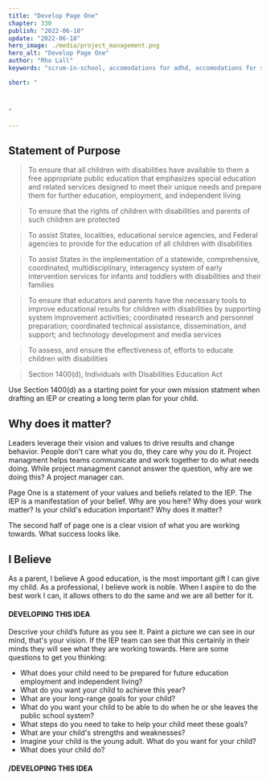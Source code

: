 ```yaml
---
title: "Develop Page One"
chapter: 330
publish: "2022-06-18"
update: "2022-06-18"
hero_image: ./media/project_management.png 
hero_alt: "Develop Page One"
author: "Rho Lall"
keywords: "scrum-in-school, accomodations for adhd, accomodations for students with adhd, accommodations for adhd elementary students"

short: "



"

---
```

## Statement of Purpose

>To ensure that all children with disabilities have available to them a free appropriate public education that emphasizes special education and related services designed to meet their unique needs and prepare them for further education, employment, and independent living

>To ensure that the rights of children with disabilities and parents of such children are protected

>To assist States, localities, educational service agencies, and Federal agencies to provide for the education of all children with disabilities

>To assist States in the implementation of a statewide, comprehensive, coordinated, multidisciplinary, interagency system of early intervention services for infants and toddlers with disabilities and their families

>To ensure that educators and parents have the necessary tools to improve educational results for children with disabilities by supporting system improvement activities; coordinated research and personnel preparation; coordinated technical assistance, dissemination, and support; and technology development and media services

>To assess, and ensure the effectiveness of, efforts to educate children with disabilities

>Section 1400(d), Individuals with Disabilities Education Act

Use Section 1400(d) as a starting point for your own mission statment when drafting an IEP or creating a long term plan for your child.

## Why does it matter?

Leaders leverage their vision and values to drive results and change behavior. People don't care what you do, they care why you do it. Project managment helps teams communicate and work together to do what needs doing. While project managment cannot answer the question, why are we doing this? A project manager can.

Page One is a statement of your values and beliefs related to the IEP. The IEP is a manifestation of your belief. Why are you here? Why does your work matter? Is your child's education important? Why does it matter?

The second half of page one is a clear vision of what you are working towards. What success looks like.

## I Believe

As a parent, I believe A good education, is the most important gift I can give my child. As a professional, I believe work is noble. When I aspire to do the best work I can, it allows others to do the same and we are all better for it. 

#### DEVELOPING THIS IDEA 
Descrive your child’s future as you see it. Paint a picture we can see in our mind, that's your vision. If the IEP team can see that this certainly in their minds they will see what they are working towards. Here are some questions to get you thinking:
- What does your child need to be prepared for future education employment and independent living?
- What do you want your child to achieve this year?
- What are your long-range goals for your child?
- What do you want your child to be able to do when he or she leaves the public school system?
- What steps do you need to take to help your child meet these goals? 
- What are your child's strengths and weaknesses?
- Imagine your child is the young adult. What do you want for your child?
- What does your child do?

#### /DEVELOPING THIS IDEA

